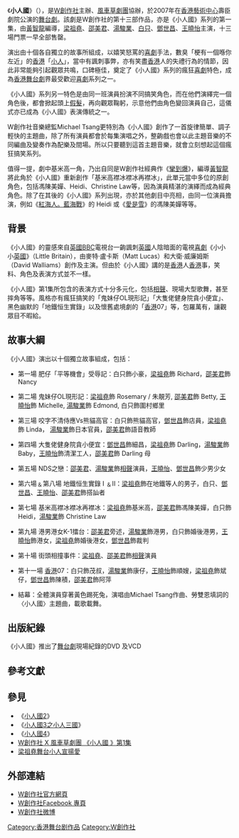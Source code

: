 {{问题条目|
{{Unreferenced|time=2014-02-18T11:46:43+00:00}}
{{Tone|time=2021-03-21T05:22:19+00:00}}
{{POV|time=2021-03-21T05:22:19+00:00}}
}}
{{Infobox
|name         = Infobox/doc
|bodystyle    = 
|title        =小人國 <br> Little Hong Kong
|titlestyle   = 
|image        = 

|imagestyle   = 
|caption      = 
|captionstyle = 
|headerstyle  = background:#ccf;
|labelstyle   = background:#ddf;
|datastyle    = 
|header1=
|label1=表演形式
|data1=[[舞台劇|舞台劇]]
|header2=
|label2=演出資料
|data2=2007 年10月12日至10 月21 日
[[香港藝術中心|香港藝術中心]]壽臣劇院
|header3=
|label3=場次
|data3=13場
|header4=
|label4=語言
|data4=中文（粵語）
|header5=
|label5=主辦
|data5=W創作社
|header6=
|label6=協辦
|data6=[[風車草劇團|風車草劇團]]
|header7=
|label7=編劇、導演、監製
|data7=[[黃智龍|黃智龍]]
|header8=
|label8=演員
|data8=[[梁祖堯|梁祖堯]]、[[邵美君|邵美君]]、[[湯駿業|湯駿業]]、[[凌智豪|凌智豪]](白只)、[[鄧世昌|鄧世昌]]、[[王曉怡|王曉怡]]
|header9=
|label9=佈景設計
|data9=陳友榮
|header10=
|label10=燈光設計
|data10=李樹生
|header11=
|label11=形象設計
|data11=梁健棠
|header12=
|label12=音響設計
|data12=黎智勇
|header13=
|label13=舞蹈編排
|data13=陳嘉儀
|header14=
|label14=主題曲作曲
|data14=曾偉賢Michael Tsang
|header15=
|label15=舞台監督
|data15=譚煥玲
|header16=
|label16=執行舞台監督
|data16=吳琬婷
|header17=
|label17=錄像製作
|data17=Nebula Yeung
|header18=
|label18=宣傳
|data18=亞賢
|header19=
|label19=平面宣傳美術總監
|data19=Kent Fok @ tn_peacock
|header20=
|label20=平面宣傳攝影
|data20=陳明傑@ PS2 Workshop
|header21=
|label21=海報形象
|data21=梁健棠
|belowstyle = background:#ddf;
|below = 
}}

《'''小人國'''》（{{lang-en|Little Hong Kong}}），是[[W創作社|W創作社]]主辦、[[風車草劇團|風車草劇團]]協辦，於2007年在[[香港藝術中心|香港藝術中心]]壽臣劇院公演的[[舞台劇|舞台劇]]。該劇是W創作社的第十三部作品，亦是《小人國》系列的第一集，由[[黃智龍|黃智龍]]編導，[[梁祖堯|梁祖堯]]、[[邵美君|邵美君]]、[[湯駿業|湯駿業]]、[[白只|白只]]、[[鄧世昌|鄧世昌]]、[[王曉怡|王曉怡]]主演，十三場門票一早全部售罄。

演出由十個各自獨立的故事所組成，以嬉笑怒罵的[[喜劇|喜劇]]手法，數臭「梗有一個喺你左近」的[[香港|香港]]「[[小人|小人]]」，當中有諷刺事弊，亦有笑盡[[香港|香港]]人的失禮行為的情節，因此非常能夠引起觀眾共鳴，口碑極佳，奠定了《小人國》系列的瘋狂[[喜劇|喜劇]]特色，成為[[香港|香港]][[舞台劇|舞台劇]]界最受歡迎[[喜劇|喜劇]]系列之一。

《小人國》系列另一特色是由同一班演員扮演不同搞笑角色，而在他們演繹完一個角色後，都會掀起頭上[[假髮|假髮]]，再向觀眾鞠躬，示意他們由角色變回演員自己，這儀式亦已成為《小人國》表演傳統之一。

W創作社音樂總監Michael Tsang更特別為《小人國》創作了一首旋律簡單、調子輕快的主題曲，除了所有演員都會於每集演唱之外，整齣戲也會以此主題音樂的不同編曲及變奏作為配樂及間場。所以只要聽到這首主題音樂，就會立刻想起這個瘋狂搞笑系列。

值得一提，劇中基米高一角，乃出自同是W創作社經典作《[[攣到爆|攣到爆]]》，編導[[黃智龍|黃智龍]]將此角於《小人國》重新創作「基米高襟冰襟冰再襟冰」，此單元當中多位的原創角色，包括馮陳美嬋、Heidi、Christine Law等，因為演員精湛的演繹而成為經典角色。除了在其後的《小人國》系列出現，亦於其他劇目中亮相，由同一位演員擔演，例如《[[紅海人。藍海戰|紅海人。藍海戰]]》的 Heidi 或《[[愛是雪|愛是雪]]》的馮陳美嬋等等。

==背景==
《小人國》的靈感來自[[英國|英國]]BBC電視台一齣諷刺[[英國|英國]]人陰暗面的電視[[喜劇|喜劇]]《小小小[[英國|英國]]》（Little Britain），由麥特·盧卡斯（Matt Lucas）和大衛·威廉姆斯（David Walliams）創作及主演。但由於《小人國》講的是[[香港|香港]]人[[香港|香港]]事，笑料、角色及表演方式並不一樣。

《小人國》第1集所包含的表演方式十分多元化，包括[[相聲|相聲]]、現場大型歌舞，甚至摔角等等。風格亦有瘋狂搞笑的「鬼妹仔OL現形記」「大隻佬健身院貪小便宜」、黑色幽默的「地鐵恒生實錄」以及懷舊處境劇的「[[香港|香港]]07」等，包羅萬有，讓觀眾目不暇給。

==故事大綱==
《小人國》演出以十個獨立故事組成，包括：

* 第一場 肥仔「平等機會」受辱記：白只飾小豪，[[梁祖堯|梁祖堯]]飾 Richard，[[邵美君|邵美君]]飾 Nancy

* 第二場 鬼妹仔OL現形記：[[梁祖堯|梁祖堯]]飾 Rosemary / 朱靚芳, [[邵美君|邵美君]]飾 Betty, [[王曉怡|王曉怡]]飾 Michelle, [[湯駿業|湯駿業]]飾 Edmond, 白只飾圍村鄉里

* 第三場 咬字不清侍應Vs熊貓高官：白只飾熊貓高官，[[鄧世昌|鄧世昌]]飾店員，[[梁祖堯|梁祖堯]]飾 Linda， [[湯駿業|湯駿業]]飾日本官員，[[邵美君|邵美君]]飾語音教師

* 第四場 大隻佬健身院貪小便宜：[[鄧世昌|鄧世昌]]飾細昌，[[梁祖堯|梁祖堯]]飾 Darling，[[湯駿業|湯駿業]]飾 Baby，[[王曉怡|王曉怡]]飾清潔工人，[[邵美君|邵美君]]飾 Darling 母

* 第五場 NDS之戀：[[邵美君|邵美君]]、[[湯駿業|湯駿業]]飾[[相聲|相聲]]演員，[[王曉怡|王曉怡]]、[[鄧世昌|鄧世昌]]飾少男少女

* 第六場﹠第八場 地鐵恒生實錄 I ﹠II：[[梁祖堯|梁祖堯]]飾在地鐵等人的男子，白只、[[鄧世昌|鄧世昌]]、[[王曉怡|王曉怡]]、[[邵美君|邵美君]]飾搭訕者

* 第七場 基米高襟冰襟冰再襟冰：[[梁祖堯|梁祖堯]]飾基米高，[[邵美君|邵美君]]飾馮陳美嬋，白只飾 Heidi，[[湯駿業|湯駿業]]飾 Christine Law

* 第九場 港男港女K-1擂台：[[邵美君|邵美君]]旁述，[[湯駿業|湯駿業]]飾港男，白只飾婚後港男，[[王曉怡|王曉怡]]飾港女，[[梁祖堯|梁祖堯]]飾婚後港女，[[鄧世昌|鄧世昌]]飾裁判

* 第十場 街頭相撞事件：[[梁祖堯|梁祖堯]]、[[邵美君|邵美君]]飾[[相聲|相聲]]演員

* 第十一場 [[香港|香港]]07：白只飾茂叔，[[湯駿業|湯駿業]]飾康仔，[[王曉怡|王曉怡]]飾順嫂，[[梁祖堯|梁祖堯]]飾斌仔，[[鄧世昌|鄧世昌]]飾陳積，[[邵美君|邵美君]]飾阿萍

* 結幕：全體演員穿著黃色踢死兔，演唱由Michael Tsang作曲、勞雙恩填詞的〈小人國〉主題曲，載歌載舞。

==出版紀錄==
《小人國》推出了[[舞台劇|舞台劇]]現場紀錄的DVD 及VCD <br>

==參考文獻==
{{Reflist|2}}

==參見==
*《[[小人國2_(舞台劇)|小人國2]]》
*《[[小人國3之小人三國|小人國3之小人三國]]》
*《[[小人國4|小人國4]]》
* [http://www.youtube.com/watch?v=Hzah1xKZ1CU W創作社 X 風車草劇團 《小人國 》第1集] {{Wayback|url=http://www.youtube.com/watch?v=Hzah1xKZ1CU |date=20200707124857 }}
* [http://life.mingpao.com/cfm/dailynews3b.cfm?File=20071015/nalgf/gfk1.txt 梁祖堯舞台小人宣揚愛] {{Wayback|url=http://life.mingpao.com/cfm/dailynews3b.cfm?File=20071015%2Fnalgf%2Fgfk1.txt |date=20191207054546 }}

==外部連結==

* [http://www.wtheatre.org.hk W創作社官方網頁] {{Wayback|url=http://www.wtheatre.org.hk/ |date=20060402233946 }}
* [https://www.facebook.com/WTheatre W創作社Facebook 專頁] {{Wayback|url=https://www.facebook.com/WTheatre |date=20190123162853 }}
* [http://weibo.com/WTheatre W創作社微博] {{Wayback|url=http://weibo.com/WTheatre |date=20140225161800 }}

{{W創作社}}

[[Category:香港舞台剧作品|Category:香港舞台剧作品]]
[[Category:W創作社|Category:W創作社]]